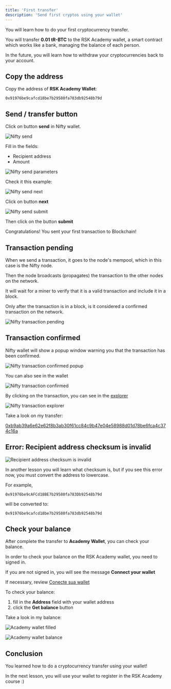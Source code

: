 ---
title: 'First transfer'
description: 'Send first cryptos using your wallet'
---

You will learn how to do your first cryptocurrency transfer.

You will transfer **0.01 tR-BTC** to the RSK Academy wallet, a smart contract
which works like a bank, managing the balance of each person.

In the future, you will learn how to withdraw your cryptocurrencies back to your account.

## Copy the address

Copy the address of **RSK Academy Wallet**:

```
0x91976be9cafcd18be7b29580fa783db92548b79d
```

## Send / transfer button

Click on button **send** in Nifty wallet. 

![Nifty send](/img/courses/dev/01/first-transfer/image-01.png)

Fill in the fields:
- Recipient address
- Amount

![Nifty send parameters](/img/courses/dev/01/first-transfer/image-02.png)

Check it this example:

![Nifty send next](/img/courses/dev/01/first-transfer/image-03.png)

Click on button **next**

![Nifty send submit](/img/courses/dev/01/first-transfer/image-05.png)

Then click on the button **submit**

Congratulations! You sent your first transaction to Blockchain!

## Transaction pending

When we send a transaction, it goes to the node's mempool, which in this case is the Nifty node.

Then the node broadcasts (propagates) the transaction to the other nodes on the network.

It will wait for a miner to verify that it is a valid transaction and include it in a block.

Only after the transaction is in a block, is it considered a confirmed transaction on the network.

![Nifty transaction pending](/img/courses/dev/01/first-transfer/image-06.png)

## Transaction confirmed

Nifty wallet will show a popup window warning you that the transaction has been confirmed.

![Nifty transaction confirmed popup](/img/courses/dev/01/first-transfer/image-07.png)

You can also see in the wallet

![Nifty transaction confirmed](/img/courses/dev/01/first-transfer/image-08.png)

By clicking on the transaction, you can see in the [explorer](https://explorer.testnet.rsk.co/)

![Nifty transaction explorer](/img/courses/dev/01/first-transfer/image-09.png)

Take a look on my transfer:

[0xb9ab39a6e62e62f8b3ab30f61cc84c9b47e04e58988d01d78be6fca4c374c16a](https://explorer.testnet.rsk.co/tx/0xb9ab39a6e62e62f8b3ab30f61cc84c9b47e04e58988d01d78be6fca4c374c16a)

## Error: Recipient address checksum is invalid

![Recipient address checksum is invalid](/img/courses/dev/01/first-transfer/image-04.png)

In another lesson you will learn what checksum is,
but if you see this error now,
you must convert the address to lowercase.

For example,

`0x91976be9cAFCd18BE7b29580fa783Db92548b79d`

will be converted to:

`0x91976be9cafcd18be7b29580fa783db92548b79d`

## Check your balance

After complete the transfer to **Academy Wallet**, 
you can check your balance.

In order to check your balance on the RSK Academy wallet, you need to signed in.

If you are not signed in, you will see the message **Connect your wallet**

If necessary, review
[Conecte sua wallet](/courses/dev/01/connecting-to-academy)

<AcademyWallet />

To check your balance:
1. fill in the **Address** field with your wallet address
2. click the **Get balance** button

Take a look in my balance:

![Academy wallet filled](/img/courses/dev/01/first-transfer/image-12.png)

![Academy wallet balance](/img/courses/dev/01/first-transfer/image-13.png)

## Conclusion

You learned how to do a cryptocurrency transfer using your wallet!

In the next lesson, you will use your wallet to register in the RSK Academy course :)


